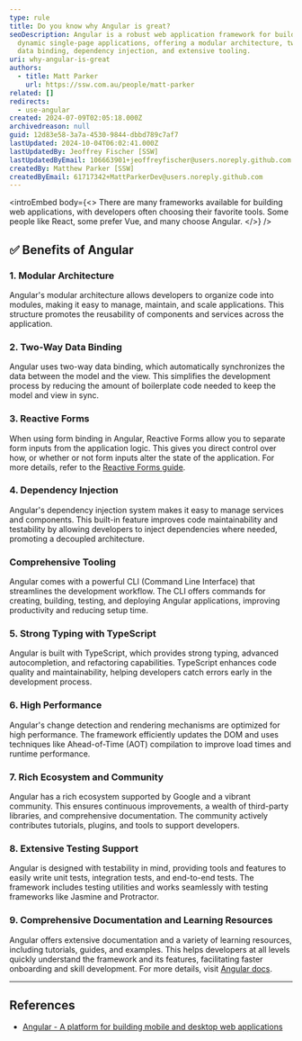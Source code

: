 ```yaml
---
type: rule
title: Do you know why Angular is great?
seoDescription: Angular is a robust web application framework for building
  dynamic single-page applications, offering a modular architecture, two-way
  data binding, dependency injection, and extensive tooling.
uri: why-angular-is-great
authors:
  - title: Matt Parker
    url: https://ssw.com.au/people/matt-parker
related: []
redirects:
  - use-angular
created: 2024-07-09T02:05:18.000Z
archivedreason: null
guid: 12d83e58-3a7a-4530-9844-dbbd789c7af7
lastUpdated: 2024-10-04T06:02:41.000Z
lastUpdatedBy: Jeoffrey Fischer [SSW]
lastUpdatedByEmail: 106663901+jeoffreyfischer@users.noreply.github.com
createdBy: Matthew Parker [SSW]
createdByEmail: 61717342+MattParkerDev@users.noreply.github.com
---
```


<introEmbed
  body={<>
There are many frameworks available for building web applications, with developers often choosing their favorite tools. Some people like React, some prefer Vue, and many choose Angular.
  </>}
/>
## ✅ Benefits of Angular

### 1. Modular Architecture

Angular's modular architecture allows developers to organize code into modules, making it easy to manage, maintain, and scale applications. This structure promotes the reusability of components and services across the application.

### 2. Two-Way Data Binding

Angular uses two-way data binding, which automatically synchronizes the data between the model and the view. This simplifies the development process by reducing the amount of boilerplate code needed to keep the model and view in sync.

### 3. Reactive Forms

When using form binding in Angular, Reactive Forms allow you to separate form inputs from the application logic. This gives you direct control over how, or whether or not form inputs alter the state of the application. For more details, refer to the [Reactive Forms guide](https://angular.dev/guide/forms/reactive-forms).

### 4. Dependency Injection

Angular's dependency injection system makes it easy to manage services and components. This built-in feature improves code maintainability and testability by allowing developers to inject dependencies where needed, promoting a decoupled architecture.

### Comprehensive Tooling

Angular comes with a powerful CLI (Command Line Interface) that streamlines the development workflow. The CLI offers commands for creating, building, testing, and deploying Angular applications, improving productivity and reducing setup time.

### 5. Strong Typing with TypeScript

Angular is built with TypeScript, which provides strong typing, advanced autocompletion, and refactoring capabilities. TypeScript enhances code quality and maintainability, helping developers catch errors early in the development process.

### 6. High Performance

Angular's change detection and rendering mechanisms are optimized for high performance. The framework efficiently updates the DOM and uses techniques like Ahead-of-Time (AOT) compilation to improve load times and runtime performance.

### 7. Rich Ecosystem and Community

Angular has a rich ecosystem supported by Google and a vibrant community. This ensures continuous improvements, a wealth of third-party libraries, and comprehensive documentation. The community actively contributes tutorials, plugins, and tools to support developers.

### 8. Extensive Testing Support

Angular is designed with testability in mind, providing tools and features to easily write unit tests, integration tests, and end-to-end tests. The framework includes testing utilities and works seamlessly with testing frameworks like Jasmine and Protractor.

### 9. Comprehensive Documentation and Learning Resources

Angular offers extensive documentation and a variety of learning resources, including tutorials, guides, and examples. This helps developers at all levels quickly understand the framework and its features, facilitating faster onboarding and skill development. For more details, visit [Angular docs](https://angular.dev/overview).

---

## References

* [Angular - A platform for building mobile and desktop web applications](https://angular.dev)
